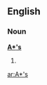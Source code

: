 {{also|Appendix:Variations of "as"}}
==English==

===Noun===
'''[[A]][[*]][['s]]'''

# {{plural of|[[A*]]}}

[[ar:A*'s]]